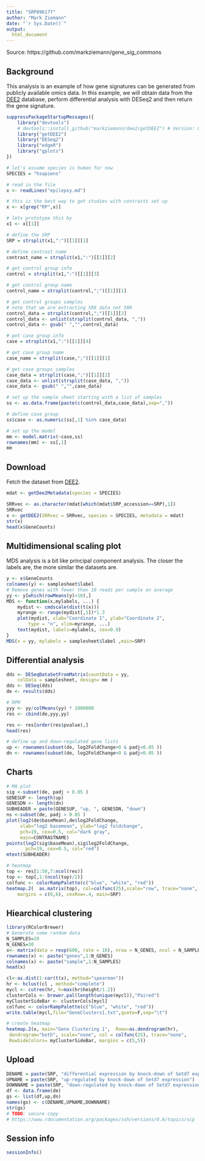 ```yaml
---
title: "SRP096177"
author: "Mark Ziemann"
date: "`r Sys.Date()`"
output:
  html_document
---
```

Source: https://github.com/markziemann/gene_sig_commons

## Background

This analysis is an example of how gene signatures can be generated from publicly available omics data.
In this example, we will obtain data from the [DEE2](http://dee2.io) database, perform differential analysis with DESeq2 and then return the gene signature. 

```r
suppressPackageStartupMessages({
    library("devtools")
    # devtools::install_github("markziemann/dee2/getDEE2") # Version: 0.0.4
    library("getDEE2")
    library("DESeq2")
    library("edgeR")
    library("gplots") 
})
```



```r
# let's assume species is human for now
SPECIES = "hsapiens"

# read in the file
x <- readLines("epilepsy.md")

# this is the best way to get studies with contrasts set up
x <- x[grep("RP",x)]

# lets prototype this by 
x1 <- x[[1]]

# define the SRP
SRP = strsplit(x1,":")[[1]][1]

# define contrast name
contrast_name = strsplit(x1,":")[[1]][2]

# get control group info
control = strsplit(x1,":")[[1]][3]

# get control group name
control_name = strsplit(control,";")[[1]][1]

# get control groups samples
# note that we are extracting SRX data not SRR
control_data = strsplit(control,";")[[1]][2]
control_data <- unlist(strsplit(control_data, ","))
control_data <- gsub(" ","",control_data)

# get case group info
case = strsplit(x1,":")[[1]][4]

# get case group name
case_name = strsplit(case,";")[[1]][1]

# get case groups samples
case_data = strsplit(case,";")[[1]][2]
case_data <- unlist(strsplit(case_data, ","))
case_data <- gsub(" ","",case_data)

# set up the sample sheet starting with a list of samples
ss <- as.data.frame(paste(c(control_data,case_data),sep=","))

# define case group
ss$case <- as.numeric(ss[,1] %in% case_data)

# set up the model
mm <- model.matrix(~case,ss)
rownames(mm) <- ss[,1]
mm
```
## Download

Fetch the dataset from [DEE2](http://dee2.io).

```r
mdat <- getDee2Metadata(species = SPECIES)

SRRvec <- as.character(mdat[which(mdat$SRP_accession==SRP),1])
SRRvec
x <- getDEE2(SRRvec = SRRvec, species = SPECIES, metadata = mdat)
str(x)
head(x$GeneCounts)

```

## Multidimensional scaling plot

MDS analysis is a bit like principal component analysis. 
The closer the labels are, the more similar the datasets are.

```r
y <- x$GeneCounts
colnames(y) <- samplesheet$label
# Remove genes with fewer than 10 reads per sample on average
yy <- y[which(rowMeans(y)>10),]
MDS <- function(x,mylabels, ...) {
    mydist <- cmdscale(dist(t(x)))
    myrange <- range(mydist[,1])*1.3
    plot(mydist, xlab="Coordinate 1", ylab="Coordinate 2", 
        type = "n", xlim=myrange, ...)
    text(mydist, labels=mylabels, cex=0.9) 
}
MDS(x = yy, mylabels = samplesheet$label ,main=SRP)

```

## Differential analysis

```r
dds <- DESeqDataSetFromMatrix(countData = yy,
    colData = samplesheet, design= mm )
dds <- DESeq(dds)
de <- results(dds)

# RPM
yyy <- yy/colMeans(yy) * 1000000
res <- cbind(de,yyy,yy)

res <- res[order(res$pvalue),]
head(res)

# define up and down-regulated gene lists
up <- rownames(subset(de, log2FoldChange>0 & padj<0.05 ))
dn <- rownames(subset(de, log2FoldChange<0 & padj<0.05 ))
```

## Charts

```r
# MA plot
sig <-subset(de, padj < 0.05 )
GENESUP <- length(up)
GENESDN <- length(dn)
SUBHEADER = paste(GENESUP, "up, ", GENESDN, "down")
ns <-subset(de, padj > 0.05 )
plot(log2(de$baseMean),de$log2FoldChange, 
     xlab="log2 basemean", ylab="log2 foldchange",
     pch=19, cex=0.5, col="dark gray",
     main=CONTRASTNAME)
points(log2(sig$baseMean),sig$log2FoldChange,
       pch=19, cex=0.5, col="red")
mtext(SUBHEADER)

# heatmap
top <- res[1:50,7:ncol(res)]
top <- top[,1:(ncol(top)/2)]
colfunc <- colorRampPalette(c("blue", "white", "red"))
heatmap.2(  as.matrix(top), col=colfunc(25),scale="row", trace="none",
    margins = c(6,6), cexRow=.4, main=SRP)
```

## Hiearchical clustering

```r
library(RColorBrewer)
# Generate some random data
N_SAMPLES=20
N_GENES=30
x<- matrix(data = rexp(600, rate = 10), nrow = N_GENES, ncol = N_SAMPLES)
rownames(x) <- paste("genes",1:N_GENES)
colnames(x) <- paste("sample",1:N_SAMPLES)
head(x)

cl<-as.dist(1-cor(t(x), method="spearman"))
hr <- hclust(cl , method="complete")
mycl <- cutree(hr, h=max(hr$height/1.2))
clusterCols <- brewer.pal(length(unique(mycl)),"Paired")
myClusterSideBar <- clusterCols[mycl]
colfunc <- colorRampPalette(c("blue", "white", "red"))
write.table(mycl,file="GeneClusters1.txt",quote=F,sep="\t")

# create heatmap
heatmap.2(x, main="Gene Clustering 1",  Rowv=as.dendrogram(hr),
 dendrogram="both", scale="none", col = colfunc(25), trace="none", 
 RowSideColors= myClusterSideBar, margins = c(5,5))

```

##  Upload
```r
DENAME = paste(SRP, "differential expression by knock-down of Setd7 expression")
UPNAME = paste(SRP, "up-regulated by knock-down of Setd7 expression")
DOWNNAME = paste(SRP, "down-regulated by knock-down of Setd7 expression")
df <- data.frame(de)
gs <- list(df,up,dn)
names(gs) <- c(DENAME,UPNAME,DOWNNAME)
str(gs)
# TODO: secure copy
# https://www.rdocumentation.org/packages/ssh/versions/0.6/topics/scp
```

## Session info
```r
sessionInfo()
```